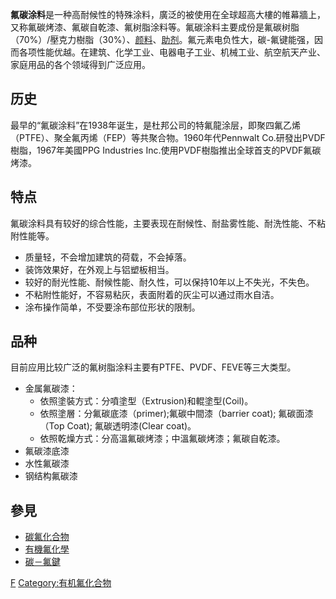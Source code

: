 '''氟碳涂料'''是一种高耐候性的特殊涂料，廣泛的被使用在全球超高大樓的帷幕牆上，又称氟碳烤漆、氟碳自乾漆、氟树脂涂料等。氟碳涂料主要成份是氟碳树脂（70%）/壓克力樹脂（30%）、[[颜料|颜料]]、[[助剂|助剂]]。氟元素电负性大，碳-氟键能强，因而各项性能优越。在建筑、化学工业、电器电子工业、机械工业、航空航天产业、家庭用品的各个领域得到广泛应用。

==历史==
最早的“氟碳涂料”在1938年诞生，是杜邦公司的特氟龍涂层，即聚四氟乙烯（PTFE）、聚全氟丙烯（FEP）等共聚合物。1960年代Pennwalt Co.研發出PVDF樹脂，1967年美國PPG Industries Inc.使用PVDF樹脂推出全球首支的PVDF氟碳烤漆。

==特点==
氟碳涂料具有较好的综合性能，主要表现在耐候性、耐盐雾性能、耐洗性能、不粘附性能等。
* 质量轻，不会增加建筑的荷载，不会掉落。
* 装饰效果好，在外观上与铝塑板相当。
* 较好的耐光性能、耐候性能、耐久性，可以保持10年以上不失光，不失色。
* 不粘附性能好，不容易粘灰，表面附着的灰尘可以通过雨水自洁。
* 涂布操作简单，不受要涂布部位形状的限制。

==品种==
目前应用比较广泛的氟树脂涂料主要有PTFE、PVDF、FEVE等三大类型。
* 金属氟碳漆：
** 依照塗裝方式：分噴塗型（Extrusion)和輥塗型(Coil)。
** 依照塗層：分氟碳底漆（primer);氟碳中間漆（barrier coat); 氟碳面漆（Top Coat); 氟碳透明漆(Clear coat)。
** 依照乾燥方式：分高溫氟碳烤漆；中溫氟碳烤漆；氟碳自乾漆。
* 氟碳漆底漆
* 水性氟碳漆
* 钢结构氟碳漆

==參見==
* [[碳氟化合物|碳氟化合物]]
* [[有機氟化學|有機氟化學]]
* [[碳－氟鍵|碳－氟鍵]]

[[Category:涂料|F]]
[[Category:有机氟化合物|Category:有机氟化合物]]